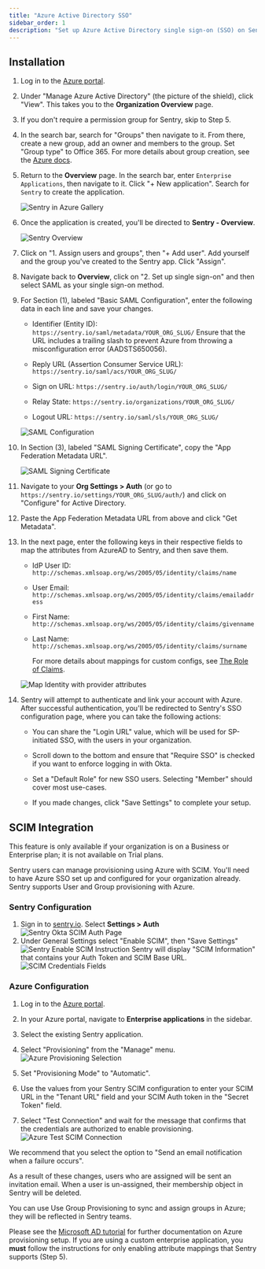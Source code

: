 ```yaml
---
title: "Azure Active Directory SSO"
sidebar_order: 1
description: "Set up Azure Active Directory single sign-on (SSO) on Sentry."
---
```


## Installation

1. Log in to the [Azure portal](https://portal.azure.com/).

1. Under "Manage Azure Active Directory" (the picture of the shield), click "View". This takes you to the **Organization Overview** page.

1. If you don't require a permission group for Sentry, skip to Step 5.

1. In the search bar, search for "Groups" then navigate to it. From there, create a new group, add an owner and members to the group. Set "Group type" to Office 365. For more details about group creation, see the [Azure docs](https://docs.microsoft.com/en-us/azure/active-directory/fundamentals/active-directory-groups-create-azure-portal).

1. Return to the **Overview** page. In the search bar, enter `Enterprise Applications`, then navigate to it. Click "+ New application". Search for `Sentry` to create the application.

   ![Sentry in Azure Gallery](azure-search-sentry.png)

1. Once the application is created, you'll be directed to **Sentry - Overview**.

   ![Sentry Overview](azure-sentry-overview.png)

1. Click on "1. Assign users and groups", then "+ Add user". Add yourself and the group you've created to the Sentry app. Click "Assign".

1. Navigate back to **Overview**, click on "2. Set up single sign-on" and then select SAML as your single sign-on method.

1. For Section (1), labeled "Basic SAML Configuration", enter the following data in each line and save your changes.

   - Identifier (Entity ID): `https://sentry.io/saml/metadata/YOUR_ORG_SLUG/` <Alert level="warning">Ensure that the URL includes a trailing slash to prevent Azure from throwing a misconfiguration error (AADSTS650056).</Alert>

   - Reply URL (Assertion Consumer Service URL): `https://sentry.io/saml/acs/YOUR_ORG_SLUG/`

   - Sign on URL: `https://sentry.io/auth/login/YOUR_ORG_SLUG/`

   - Relay State: `https://sentry.io/organizations/YOUR_ORG_SLUG/`

   - Logout URL: `https://sentry.io/saml/sls/YOUR_ORG_SLUG/`

   ![SAML Configuration](azure-basic-saml-configuration.png)

1. In Section (3), labeled "SAML Signing Certificate", copy the "App Federation Metadata URL".

   ![SAML Signing Certificate](azure-saml-signing-certificate.png)

1. Navigate to your **Org Settings > Auth** (or go to `https://sentry.io/settings/YOUR_ORG_SLUG/auth/`) and click on "Configure" for Active Directory.

1. Paste the App Federation Metadata URL from above and click "Get Metadata".

1. In the next page, enter the following keys in their respective fields to map the attributes from AzureAD to Sentry, and then save them.

    - IdP User ID: `http://schemas.xmlsoap.org/ws/2005/05/identity/claims/name`

    - User Email: `http://schemas.xmlsoap.org/ws/2005/05/identity/claims/emailaddress`

    - First Name: `http://schemas.xmlsoap.org/ws/2005/05/identity/claims/givenname`

    - Last Name: `http://schemas.xmlsoap.org/ws/2005/05/identity/claims/surname`

      For more details about mappings for custom configs, see [The Role of Claims](https://docs.microsoft.com/en-us/windows-server/identity/ad-fs/technical-reference/the-role-of-claims).

   ![Map Identity with provider attributes](azure-map-identity-provider-attributes.png)

1. Sentry will attempt to authenticate and link your account with Azure. After successful authentication, you'll be redirected to Sentry's SSO configuration page, where you can take the following actions:

   - You can share the "Login URL" value, which will be used for SP-initiated SSO, with the users in your organization.

   - Scroll down to the bottom and ensure that "Require SSO" is checked if you want to enforce logging in with Okta.

   - Set a "Default Role" for new SSO users. Selecting "Member" should cover most use-cases.

   - If you made changes, click "Save Settings" to complete your setup.

## SCIM Integration

<Note>

This feature is only available if your organization is on a Business or Enterprise plan; it is not available on Trial plans.

</Note>

Sentry users can manage provisioning using Azure with SCIM. You'll need to have Azure SSO set up and configured for your organization already. Sentry supports User and Group provisioning with Azure.


### Sentry Configuration

1. Sign in to [sentry.io](https://sentry.io). Select **Settings > Auth**
   ![Sentry Okta SCIM Auth Page](scim-settings-auth.png)
1. Under General Settings select "Enable SCIM", then "Save Settings"
   ![Sentry Enable SCIM Instruction](scim-enable-sentry.png)
Sentry will display "SCIM Information" that contains your Auth Token and SCIM Base URL.
   ![SCIM Credentials Fields](scim-sentry-fields.png)


### Azure Configuration

1. Log in to the [Azure portal](https://portal.azure.com/).

1. In your Azure portal, navigate to **Enterprise applications** in the sidebar.

1. Select the existing Sentry application.

1. Select "Provisioning" from the "Manage" menu.
   ![Azure Provisioning Selection](azure-scim-provisioning.png)

1. Set "Provisioning Mode" to "Automatic".

1. Use the values from your Sentry SCIM configuration to enter your SCIM URL in the "Tenant URL" field and your SCIM Auth token in the "Secret Token" field.

1. Select "Test Connection" and wait for the message that confirms that the credentials are authorized to enable provisioning.
   ![Azure Test SCIM Connection](azure-scim-test-connection.png)

We recommend that you select the option to "Send an email notification when a failure occurs".

As a result of these changes, users who are assigned will be sent an invitation email. When a user is un-assigned, their membership object in Sentry will be deleted.

You can use Use Group Provisioning to sync and assign groups in Azure; they will be reflected in Sentry teams.

<Note>

Please see the [Microsoft AD tutorial](https://docs.microsoft.com/en-us/azure/active-directory/saas-apps/sentry-provisioning-tutorial) for further documentation on Azure provisioning setup. If you are using a custom enterprise application, you **must** follow the instructions for only enabling attribute mappings that Sentry supports (Step 5).

</Note>
